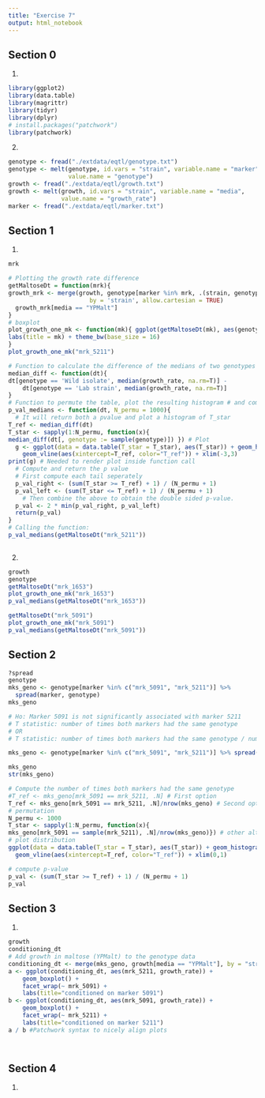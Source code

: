 ```yaml
---
title: "Exercise 7"
output: html_notebook
---
```


## Section 0

1.
```r
library(ggplot2)
library(data.table)
library(magrittr)
library(tidyr)
library(dplyr)
# install.packages("patchwork")
library(patchwork)
```

2.
```r
genotype <- fread("./extdata/eqtl/genotype.txt")
genotype <- melt(genotype, id.vars = "strain", variable.name = "marker",
                 value.name = "genotype")
growth <- fread("./extdata/eqtl/growth.txt")
growth <- melt(growth, id.vars = "strain", variable.name = "media",
               value.name = "growth_rate")
marker <- fread("./extdata/eqtl/marker.txt")
```

## Section 1

1.
```r

mrk

# Plotting the growth rate difference
getMaltoseDt = function(mrk){
growth_mrk <- merge(growth, genotype[marker %in% mrk, .(strain, genotype, marker)],
                       by = 'strain', allow.cartesian = TRUE)
  growth_mrk[media == "YPMalt"]
}
# boxplot
plot_growth_one_mk <- function(mk){ ggplot(getMaltoseDt(mk), aes(genotype, growth_rate)) + geom_boxplot() +
labs(title = mk) + theme_bw(base_size = 16)
}
plot_growth_one_mk("mrk_5211")

# Function to calculate the difference of the medians of two genotypes
median_diff <- function(dt){
dt[genotype == 'Wild isolate', median(growth_rate, na.rm=T)] -
    dt[genotype == 'Lab strain', median(growth_rate, na.rm=T)]
}
# Function to permute the table, plot the resulting histogram # and compute a p-value
p_val_medians <- function(dt, N_permu = 1000){
  # It will return both a pvalue and plot a histogram of T_star
T_ref <- median_diff(dt)
T_star <- sapply(1:N_permu, function(x){
median_diff(dt[, genotype := sample(genotype)]) }) # Plot
  g <- ggplot(data = data.table(T_star = T_star), aes(T_star)) + geom_histogram() +
    geom_vline(aes(xintercept=T_ref, color="T_ref")) + xlim(-3,3)
print(g) # Needed to render plot inside function call
  # Compute and return the p value
  # First compute each tail seperately
  p_val_right <- (sum(T_star >= T_ref) + 1) / (N_permu + 1)
  p_val_left <- (sum(T_star <= T_ref) + 1) / (N_permu + 1)
    # Then combine the above to obtain the double sided p-value.
  p_val <- 2 * min(p_val_right, p_val_left)
  return(p_val)
}
# Calling the function:
p_val_medians(getMaltoseDt("mrk_5211"))
  

```
2.
```r
growth
genotype
getMaltoseDt("mrk_1653")
plot_growth_one_mk("mrk_1653")
p_val_medians(getMaltoseDt("mrk_1653"))

getMaltoseDt("mrk_5091")
plot_growth_one_mk("mrk_5091")
p_val_medians(getMaltoseDt("mrk_5091"))
```


## Section 2

```r
?spread
genotype
mks_geno <- genotype[marker %in% c("mrk_5091", "mrk_5211")] %>%
  spread(marker, genotype)
mks_geno

# Ho: Marker 5091 is not significantly associated with marker 5211
# T statistic: number of times both markers had the same genotype
# OR
# T statistic: number of times both markers had the same genotype / number of strains 

mks_geno <- genotype[marker %in% c("mrk_5091", "mrk_5211")] %>% spread(marker, genotype) %>% as.data.table

mks_geno
str(mks_geno)

# Compute the number of times both markers had the same genotype
#T_ref <- mks_geno[mrk_5091 == mrk_5211, .N] # First option
T_ref <- mks_geno[mrk_5091 == mrk_5211, .N]/nrow(mks_geno) # Second option
# permutation
N_permu <- 1000
T_star <- sapply(1:N_permu, function(x){
mks_geno[mrk_5091 == sample(mrk_5211), .N]/nrow(mks_geno)}) # other alternative
# plot distribution
ggplot(data = data.table(T_star = T_star), aes(T_star)) + geom_histogram() +
  geom_vline(aes(xintercept=T_ref, color="T_ref")) + xlim(0,1)

# compute p-value
p_val <- (sum(T_star >= T_ref) + 1) / (N_permu + 1)
p_val
```


## Section 3

1.
```r

growth
conditioning_dt
# Add growth in maltose (YPMalt) to the genotype data
conditioning_dt <- merge(mks_geno, growth[media == "YPMalt"], by = "strain")
a <- ggplot(conditioning_dt, aes(mrk_5211, growth_rate)) +
    geom_boxplot() +
    facet_wrap(~ mrk_5091) +
    labs(title="conditioned on marker 5091")
b <- ggplot(conditioning_dt, aes(mrk_5091, growth_rate)) +
    geom_boxplot() +
    facet_wrap(~ mrk_5211) +
    labs(title="conditioned on marker 5211")
a / b #Patchwork syntax to nicely align plots




```


## Section 4

1.



























